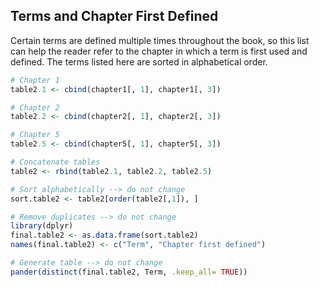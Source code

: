 ## Terms and Chapter First Defined
Certain terms are defined multiple times throughout the book, so this list can help the reader refer to the chapter in which a term is first used and defined. The terms listed here are sorted in alphabetical order.

```r
# Chapter 1
table2.1 <- cbind(chapter1[, 1], chapter1[, 3])

# Chapter 2
table2.2 <- cbind(chapter2[, 1], chapter2[, 3])

# Chapter 5
table2.5 <- cbind(chapter5[, 1], chapter5[, 3])

# Concatenate tables
table2 <- rbind(table2.1, table2.2, table2.5)

# Sort alphabetically --> do not change
sort.table2 <- table2[order(table2[,1]), ] 

# Remove duplicates --> do not change
library(dplyr)
final.table2 <- as.data.frame(sort.table2)
names(final.table2) <- c("Term", "Chapter first defined")

# Generate table --> do not change
pander(distinct(final.table2, Term, .keep_all= TRUE))
```
